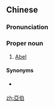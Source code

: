 ==Chinese==
{{zh-forms|s=亚伯|gloss=-}}

===Pronunciation===
{{zh-pron
|m=亞bó,cap=y,2cap=y
|cat=pn
}}

===Proper noun===
{{zh-proper noun}}

# {{lb|zh|Protestantism}} [[Abel]] {{gloss|the second son of [[Adam]]}}

====Synonyms====
* {{qualifier|Roman Catholicism}} {{zh-l|亞伯爾}}

[[zh:亞伯]]